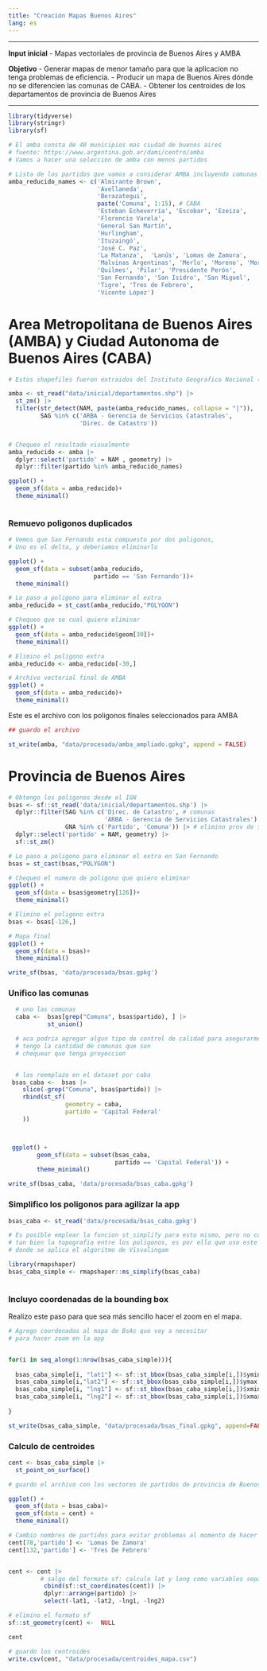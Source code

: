```yaml
---
title: "Creación Mapas Buenos Aires"
lang: es
---
```


---

**Input inicial**
- Mapas vectoriales de provincia de Buenos Aires y AMBA

**Objetivo**
- Generar mapas de menor tamaño para que la aplicacion no tenga problemas de eficiencia.
- Producir un mapa de Buenos Aires dónde no se diferencien las comunas de CABA.
- Obtener los centroides de los departamentos de provincia de Buenos Aires

---


```r
library(tidyverse)
library(stringr)
library(sf)

# El amba consta de 40 municipios mas ciudad de buenos aires
# fuente: https://www.argentina.gob.ar/dami/centro/amba
# Vamos a hacer una seleccion de amba con menos partidos

# Lista de los partidos que vamos a considerar AMBA incluyendo comunas CABA
amba_reducido_names <- c('Almirante Brown',
                         'Avellaneda',
                         'Berazategui',
                         paste('Comuna', 1:15), # CABA
                         'Esteban Echeverría', 'Escobar', 'Ezeiza',
                         'Florencio Varela',
                         'General San Martín',
                         'Hurlingham',
                         'Ituzaingó',
                         'José C. Paz',
                         'La Matanza',  'Lanús', 'Lomas de Zamora',
                         'Malvinas Argentinas', 'Merlo', 'Moreno', 'Morón',
                         'Quilmes', 'Pilar', 'Presidente Perón',
                         'San Fernando', 'San Isidro', 'San Miguel',
                         'Tigre', 'Tres de Febrero',
                         'Vicente López')
```

# Area Metropolitana de Buenos Aires (AMBA) y Ciudad Autonoma de Buenos Aires (CABA)

```r

# Estos shapefiles fueron extraidos del Instituto Geografico Nacional (IGN)

amba <- st_read("data/inicial/departamentos.shp") |>
  st_zm() |>
  filter(str_detect(NAM, paste(amba_reducido_names, collapse = "|")),
         SAG %in% c('ARBA - Gerencia de Servicios Catastrales',
                    'Direc. de Catastro'))


# Chequeo el resultado visualmente
amba_reducido <- amba |>
  dplyr::select('partido' = NAM , geometry) |>
  dplyr::filter(partido %in% amba_reducido_names)

ggplot() +
  geom_sf(data = amba_reducido)+
  theme_minimal()



```


### Remuevo poligonos duplicados

```r
# Vemos que San Fernando esta compuesto por dos poligonos,
# Uno es el delta, y deberiamos eliminarlo

ggplot() +
  geom_sf(data = subset(amba_reducido,
                        partido == 'San Fernando'))+
  theme_minimal()

# Lo paso a poligono para eliminar el extra
amba_reducido = st_cast(amba_reducido,"POLYGON")

# Chequeo que se cual quiero eliminar
ggplot() +
  geom_sf(data = amba_reducido$geom[30])+
  theme_minimal()

# Elimino el poligono extra
amba_reducido <- amba_reducido[-30,]

# Archivo vectorial final de AMBA
ggplot() +
  geom_sf(data = amba_reducido)+
  theme_minimal()
```


Este es el archivo con los poligonos finales seleccionados para AMBA

```r

## guardo el archivo

st_write(amba, "data/procesada/amba_ampliado.gpkg", append = FALSE)

```



# Provincia de Buenos Aires

```r
# Obtengo los poligonos desde el IGN
bsas <- sf::st_read('data/inicial/departamentos.shp') |>
  dplyr::filter(SAG %in% c('Direc. de Catastro', # comunas
                           'ARBA - Gerencia de Servicios Catastrales'), # partidos de baires
                GNA %in% c('Partido', 'Comuna')) |> # elimino prov de san juan
  dplyr::select('partido' = NAM, geometry) |>
  sf::st_zm()

# Lo paso a poligono para eliminar el extra en San Fernando
bsas = st_cast(bsas,"POLYGON")

# Chequeo el numero de poligono que quiero eliminar
ggplot() +
  geom_sf(data = bsas$geometry[126])+
  theme_minimal()

# Elimino el poligono extra
bsas <- bsas[-126,]

# Mapa final
ggplot() +
  geom_sf(data = bsas)+
  theme_minimal()

write_sf(bsas, 'data/procesada/bsas.gpkg')
```

### Unifico las comunas

```r

  # uno las comunas
  caba <-  bsas[grep("Comuna", bsas$partido), ] |>
           st_union()

  # aca podria agregar algun tipo de control de calidad para asegurarme que
  # tengo la cantidad de comunas que son
  # chequear que tenga proyeccion


  # las reemplazo en el dataset por caba
 bsas_caba <-  bsas |>
    slice(-grep("Comuna", bsas$partido)) |>
    rbind(st_sf(
                geometry = caba,
                partido = 'Capital Federal'
    ))



 ggplot() +
        geom_sf(data = subset(bsas_caba,
                              partido == 'Capital Federal')) + 
        theme_minimal()

write_sf(bsas_caba, 'data/procesada/bsas_caba.gpkg')
```

### Simplifico los poligonos para agilizar la app

```r
bsas_caba <- st_read('data/procesada/bsas_caba.gpkg')

# Es posible emplear la funcion st_simplify para esto mismo, pero no conserva
# tan bien la topografia entre los poligonos, es por ello que uso este paquete
# donde se aplica el algoritmo de Visvalingam

library(rmapshaper)
bsas_caba_simple <- rmapshaper::ms_simplify(bsas_caba)



```

### Incluyo coordenadas de la bounding box 

Realizo este paso para que sea más sencillo hacer el zoom en el mapa.

```r
# Agrego coordenadas al mapa de BsAs que voy a necesitar
# para hacer zoom en la app


for(i in seq_along(1:nrow(bsas_caba_simple))){
  
  bsas_caba_simple[i, "lat1"] <- sf::st_bbox(bsas_caba_simple[i,])$ymin
  bsas_caba_simple[i,"lat2"] <- sf::st_bbox(bsas_caba_simple[i,])$ymax
  bsas_caba_simple[i, "lng1"] <- sf::st_bbox(bsas_caba_simple[i,])$xmin
  bsas_caba_simple[i, "lng2"] <- sf::st_bbox(bsas_caba_simple[i,])$xmax
  
}

st_write(bsas_caba_simple, "data/procesada/bsas_final.gpkg", append=FALSE)

```


### Calculo de centroides

```r

cent <- bsas_caba_simple |> 
  st_point_on_surface()

# guardo el archivo con los vectores de partidos de provincia de Buenos Aires

ggplot() +
  geom_sf(data = bsas_caba)+
  geom_sf(data = cent) +
  theme_minimal()

```


```r
# Cambio nombres de partidos para evitar problemas al momento de hacer joins
cent[78,'partido'] <- 'Lomas De Zamora'
cent[132,'partido'] <- 'Tres De Febrero'


cent <- cent |>
         # salgo del formato sf: calculo lat y long como variables separadas
          cbind(sf::st_coordinates(cent)) |>
          dplyr::arrange(partido) |> 
          select(-lat1, -lat2, -lng1, -lng2)

# elimino el formato sf
sf::st_geometry(cent) <-  NULL

cent
```


```r
# guardo los centroides
write.csv(cent, "data/procesada/centroides_mapa.csv")
```





